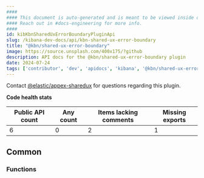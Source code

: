 ```yaml
---
####
#### This document is auto-generated and is meant to be viewed inside our experimental, new docs system.
#### Reach out in #docs-engineering for more info.
####
id: kibKbnSharedUxErrorBoundaryPluginApi
slug: /kibana-dev-docs/api/kbn-shared-ux-error-boundary
title: "@kbn/shared-ux-error-boundary"
image: https://source.unsplash.com/400x175/?github
description: API docs for the @kbn/shared-ux-error-boundary plugin
date: 2024-07-24
tags: ['contributor', 'dev', 'apidocs', 'kibana', '@kbn/shared-ux-error-boundary']
---
```




Contact [@elastic/appex-sharedux](https://github.com/orgs/elastic/teams/appex-sharedux) for questions regarding this plugin.

**Code health stats**

| Public API count  | Any count | Items lacking comments | Missing exports |
|-------------------|-----------|------------------------|-----------------|
| 6 | 0 | 2 | 1 |

## Common

### Functions
<DocDefinitionList data={kbnSharedUxErrorBoundaryObj.common.functions}/>

